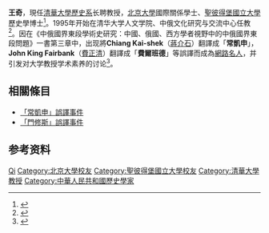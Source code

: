 {{noteTA
|G1=IT}}
{{otheruses|王奇}}
'''王奇'''{{BD|1963年|5月|catIdx=W王}}，現任[[清華大學|清華大學]][[歷史學|歷史系]]长聘教授，[[北京大學|北京大學]]國際關係學士、[[聖彼得堡國立大學|聖彼得堡國立大學]]歷史學博士<ref>{{cite web |title=王奇 副教授 |url=http://166.111.106.5/xi-suo/lsx/teacher/wangqi.html |website=清华大学历史系 |accessdate=2021-05-13 |archive-date=2007-05-02 |archive-url=https://archive.is/20070502135620/http://166.111.106.5/xi-suo/lsx/teacher/wangqi.html |dead-url=no }}</ref>。1995年开始在清华大学人文学院、中俄文化研究与交流中心任教<ref>{{cite news |title=清华大学俄罗斯问题专家王奇作客新浪聊天实录 |url=http://news.sina.com.cn/w/2003-05-31/00351118187.shtml |accessdate=2021-05-13 |work=新浪网 |date=2003-05-31 |archive-date=2021-05-13 |archive-url=https://web.archive.org/web/20210513140053/http://news.sina.com.cn/w/2003-05-31/00351118187.shtml |dead-url=no }}</ref>。因在《中俄國界東段學術史研究：中國、俄國、西方學者視野中的中俄國界東段問題》一書第三章中，出现將'''Chiang Kai-shek'''（[[蔣介石|蔣介石]]）翻譯成「'''常凱申'''」，'''John King Fairbank'''（[[費正清|費正清]]）翻譯成「'''費爾班德'''」等誤譯而成為[[網路名人|網路名人]]，并引发对大学教授学术素养的讨论<ref>{{cite news |author1=陈凯一 |author2=雷嘉 |title=清华一学者误译 蒋介石变常凯申 |url=https://www.chinanews.com/cul/news/2009/06-12/1730993.shtml |accessdate=2021-05-13 |work=北京青年报 |date=2009-06-12 |via=中国新闻网 |archive-date=2021-05-13 |archive-url=https://web.archive.org/web/20210513031402/https://www.chinanews.com/cul/news/2009/06-12/1730993.shtml |dead-url=no }}</ref>。

== 相關條目 ==
* [[「常凱申」誤譯事件|「常凱申」誤譯事件]]
* [[「門修斯」誤譯事件|「門修斯」誤譯事件]]

== 参考资料 ==
{{reflist}}

{{中國學者小作品}}

{{Authority control}}
{{DEFAULTSORT:Wang王}}
[[Category:王姓|Qi]]
[[Category:北京大學校友|Category:北京大學校友]]
[[Category:聖彼得堡國立大學校友|Category:聖彼得堡國立大學校友]]
[[Category:清華大學教授|Category:清華大學教授]]
[[Category:中華人民共和國歷史學家|Category:中華人民共和國歷史學家]]